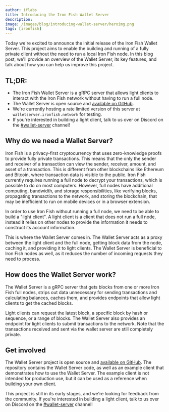 ```yaml
---
author: iflabs
title: Introducing the Iron Fish Wallet Server
description: 
image: /images/blog/introducing-wallet-server/heroimg.png
tags: [ironfish]
---
```


Today we're excited to announce the initial release of the Iron Fish Wallet Server. This project aims to enable the building and running of a fully private client without the need to run a local Iron Fish node. In this blog post, we'll provide an overview of the Wallet Server, its key features, and talk about how you can help us improve this project.

## TL;DR:

- The Iron Fish Wallet Server is a gRPC server that allows light clients to interact with the Iron Fish network without having to run a full node.
- The Wallet Server is open source and [available on GitHub](https://github.com/iron-fish/wallet-server).
- We're currently hosting a rate limited version of this server at `walletserver.ironfish.network` for testing.
- If you're interested in building a light client, talk to us over on Discord on the [#wallet-server](https://discord.com/channels/771503434028941353/1153438621534277785) channel!

## Why do we need a Wallet Server?

Iron Fish is a privacy-first cryptocurrency that uses zero-knowledge proofs to provide fully private transactions. This means that the only the sender and receiver of a transaction can view the sender, receiver, amount, and asset of a transaction. This is different from other blockchains like Ethereum and Bitcoin, where transaction data is visible to the public. Iron Fish currently requires running a full node to decrypt your transactions, which is possible to do on most computers. However, full nodes have additional computing, bandwidth, and storage responsibilities, like verifying blocks, propagating transactions to the network, and storing the blockchain, that may be inefficient to run on mobile devices or in a browser extension.

In order to use Iron Fish without running a full node, we need to be able to build a "light client". A light client is a client that does not run a full node, instead it relies on other nodes to provide the information it needs to construct its account information.

This is where the Wallet Server comes in. The Wallet Server acts as a proxy between the light client and the full node, getting block data from the node, caching it, and providing it to light clients. The Wallet Server is beneficial to Iron Fish nodes as well, as it reduces the number of incoming requests they need to process.

## How does the Wallet Server work?

The Wallet Server is a gRPC server that gets blocks from one or more Iron Fish full nodes, strips out data unnecessary for sending transactions and calculating balances, caches them, and provides endpoints that allow light clients to get the cached blocks.

Light clients can request the latest block, a specific block by hash or sequence, or a range of blocks. The Wallet Server also provides an endpoint for light clients to submit transactions to the network. Note that the transactions received and sent via the wallet server are still completely private.

## Get involved

The Wallet Server project is open source and [available on GitHub](https://github.com/iron-fish/wallet-server). The repository contains the Wallet Server code, as well as an example client that demonstrates how to use the Wallet Server. The example client is not intended for production use, but it can be used as a reference when building your own client.

This project is still in its early stages, and we're looking for feedback from the community. If you're interested in building a light client, talk to us over on Discord on the [#wallet-server](https://discord.com/channels/771503434028941353/1153438621534277785) channel!
